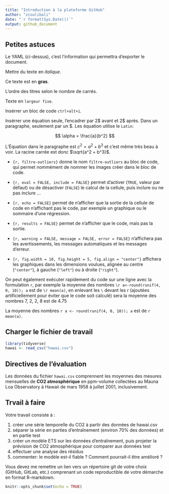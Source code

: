 ```yaml
---
title: "Introduction à la plateforme GitHub"
author: "zcoulibali"
date: "`r format(Sys.Date())`"
output: github_document
---
```


## Petites astuces

Le YAML (ci-dessus), c'est l'information qui permettra d'exporter le document.

Mettre du texte en *italique*.

Ce texte est en **gras**.

L'ordre des titres selon le nombre de carrés.

Texte en `largeur fixe`.

Insérrer un bloc de code `ctrl+alt+i`.

Insérrer une équation seule, l'encadrer par 2$ avant et 2$ après. Dans un paragraphe, seulement par un $. Les équation utilise le `Latin`:

$$ \alpha = \frac{a}{b^2} $$

L'Équation dans le paragraphe est $c^2 = a^2 + b^3$ et c'est même très beau à voir. La racine carrée est donc $\sqrt{a^2 + b^3}$.


- `{r, filtre-outliers}` donne le nom `filtre-outliers` au bloc de code, qui permet nommément de nommer les images créer dans le bloc de code.

- `{r, eval = FALSE, include = FALSE}` permet d’activer (`TRUE`, valeur par défaut) ou de désactiver (`FALSE`) le calcul de la cellule, puis inclure ou ne pas inclure ...

- `{r, echo = FALSE}` permet de n’afficher que la sortie de la cellule de code en n’affichant pas le code, par exemple un graphique ou le sommaire d’une régression.

- `{r, results = FALSE}` permet de n’afficher que le code, mais pas la sortie.

- `{r, warning = FALSE, message = FALSE, error = FALSE}` n’affichera pas les avertissements, les messages automatiques et les messages d’erreur.

- `{r, fig.width = 10, fig.height = 5, fig.align = "center"}` affichera les graphiques dans les dimensions voulues, alignée au centre (`"center"`), à gauche (`"left"`) ou à droite (`"right"`).

On peut également exécuter rapidement du code sur une ligne avec la formulation `r`, par exemple la moyenne des nombres `\r a<-round(runif(4, 0, 10)); a` est de `\r mean(a)`, en enlevant les `\` devant les r (ajoutées artificiellement pour éviter que le code soit calculé) sera la moyenne des nombres 7, 2, 2, 8 est de 4.75

La moyenne des nombres `r a <- round(runif(4, 0, 10)); a` est de `r mean(a)`.


## Charger le fichier de travail

```r
library(tidyverse)
hawai <- read_csv("hawai.csv")
```


## Directives de l’évaluation
	
Les données du fichier `hawai.csv` comprennent les moyennes des mesures mensuelles de **CO2 atmosphérique** en ppm-volume collectées au Mauna Loa Observatory à Hawaii de mars 1958 à juillet 2001, inclusivement.

## Trvail à faire

Votre travail consiste à :

1. créer une série temporelle du CO2 à partir des données de hawai.csv
2. séparer la série en parties d'entraînement (environ 70% des données) et en partie test
3. créer un modèle ETS sur les données d'entraînement, puis projeter la prévision de CO2 atmosphérique pour comparer aux données test
4. effectuer une analyse des résidus
5. commenter: le modèle est-il fiable ? Comment pourrait-il être amélioré ?

Vous devez me remettre un lien vers un répertoire git de votre choix (GitHub, GitLab, etc.) comprenant un code reproductible de votre démarche en format R-markdown.







```r
knitr::opts_chunk$set(echo = TRUE)
```

